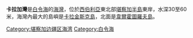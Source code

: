 '''卡拉加灣'''是[[白令海|白令海]]的[[海灣|海灣]]，位於[[西伯利亞|西伯利亞]]東北部[[堪察加半島|堪察加半島]]東岸，水深30至60米，海灣內最大的島嶼是[[卡拉金斯克島|卡拉金斯克島]]，北面是[[韋爾霍圖羅夫島|韋爾霍圖羅夫島]]。

{{Russia-geo-stub}}
[[Category:堪察加边疆区海湾|Category:堪察加边疆区海湾]]
[[Category:白令海|Category:白令海]]